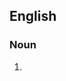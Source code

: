 ==English==

===Noun===
{{head|en|noun form|head=[[hydrogen]] [[vehicle]]s}}

# {{plural of|en|hydrogen vehicle}}